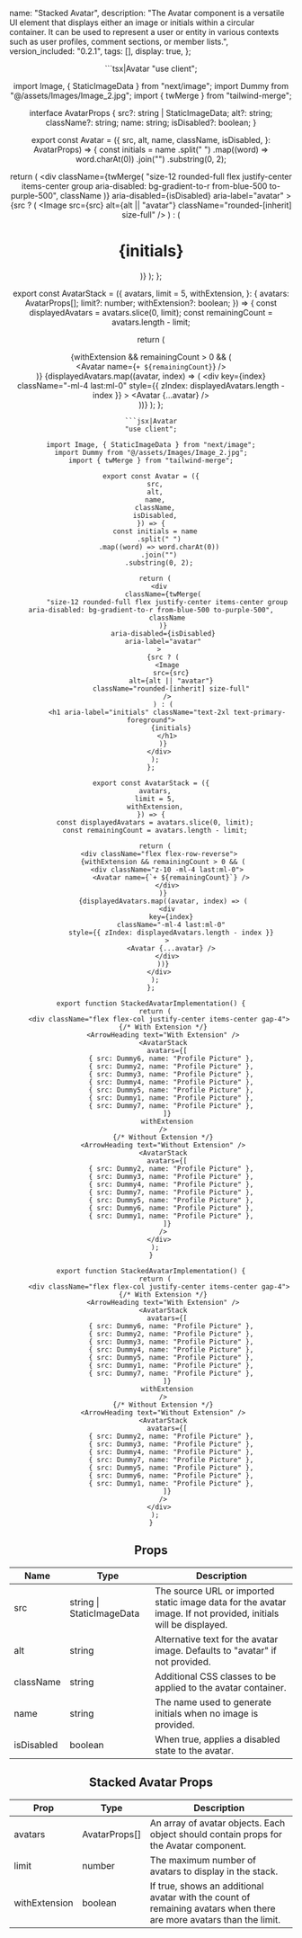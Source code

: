 
  name: "Stacked Avatar",
  description: "The Avatar component is a versatile UI element that displays either an image or initials within a circular container. It can be used to represent a user or entity in various contexts such as user profiles, comment sections, or member lists.",
  version_included: "0.2.1",
  tags: [],
  display: true,
};

<Wrapper>

<ImportsWrapper> 


</ImportsWrapper>

<Header />

<Preview> 
<Display>
  <StackedAvatarImplementation /> 
</Display>
</Preview>

<Implementation>
<TechnologyUsed technologies={[ "tailwind-css" , "twMerge" ]}/>

<CodeBlock> 
```tsx|Avatar
"use client";

import Image, { StaticImageData } from "next/image";
import Dummy from "@/assets/Images/Image_2.jpg";
import { twMerge } from "tailwind-merge";

interface AvatarProps {
  src?: string | StaticImageData;
  alt?: string;
  className?: string;
  name: string;
  isDisabled?: boolean;
}

export const Avatar = ({
  src,
  alt,
  name,
  className,
  isDisabled,
}: AvatarProps) => {
  const initials = name
    .split(" ")
    .map((word) => word.charAt(0))
    .join("")
    .substring(0, 2);

  return (
    <div
      className={twMerge(
        "size-12 rounded-full flex justify-center items-center group aria-disabled: bg-gradient-to-r from-blue-500 to-purple-500",
        className
      )}
      aria-disabled={isDisabled}
      aria-label="avatar"
    >
      {src ? (
        <Image
          src={src}
          alt={alt || "avatar"}
          className="rounded-[inherit] size-full"
        />
      ) : (
        <h1 aria-label="initials" className="text-2xl text-primary-foreground">
          {initials}
        </h1>
      )}
    </div>
  );
};

export const AvatarStack = ({
  avatars,
  limit = 5,
  withExtension,
}: {
  avatars: AvatarProps[];
  limit?: number;
  withExtension?: boolean;
}) => {
  const displayedAvatars = avatars.slice(0, limit);
  const remainingCount = avatars.length - limit;

  return (
    <div className="flex flex-row-reverse">
      {withExtension && remainingCount > 0 && (
        <div className="z-10 -ml-4 last:ml-0">
          <Avatar name={`+ ${remainingCount}`} />
        </div>
      )}
      {displayedAvatars.map((avatar, index) => (
        <div
          key={index}
          className="-ml-4 last:ml-0"
          style={{ zIndex: displayedAvatars.length - index }}
        >
          <Avatar {...avatar} />
        </div>
      ))}
    </div>
  );
};
```
```jsx|Avatar
"use client";

import Image, { StaticImageData } from "next/image";
import Dummy from "@/assets/Images/Image_2.jpg";
import { twMerge } from "tailwind-merge";

export const Avatar = ({
  src,
  alt,
  name,
  className,
  isDisabled,
}) => {
  const initials = name
    .split(" ")
    .map((word) => word.charAt(0))
    .join("")
    .substring(0, 2);

  return (
    <div
      className={twMerge(
        "size-12 rounded-full flex justify-center items-center group aria-disabled: bg-gradient-to-r from-blue-500 to-purple-500",
        className
      )}
      aria-disabled={isDisabled}
      aria-label="avatar"
    >
      {src ? (
        <Image
          src={src}
          alt={alt || "avatar"}
          className="rounded-[inherit] size-full"
        />
      ) : (
        <h1 aria-label="initials" className="text-2xl text-primary-foreground">
          {initials}
        </h1>
      )}
    </div>
  );
};

export const AvatarStack = ({
  avatars,
  limit = 5,
  withExtension,
}) => {
  const displayedAvatars = avatars.slice(0, limit);
  const remainingCount = avatars.length - limit;

  return (
    <div className="flex flex-row-reverse">
      {withExtension && remainingCount > 0 && (
        <div className="z-10 -ml-4 last:ml-0">
          <Avatar name={`+ ${remainingCount}`} />
        </div>
      )}
      {displayedAvatars.map((avatar, index) => (
        <div
          key={index}
          className="-ml-4 last:ml-0"
          style={{ zIndex: displayedAvatars.length - index }}
        >
          <Avatar {...avatar} />
        </div>
      ))}
    </div>
  );
};
```
```tsx|Implementation
export function StackedAvatarImplementation() {
  return (
    <div className="flex flex-col justify-center items-center gap-4">
      {/* With Extension */}
      <ArrowHeading text="With Extension" />
      <AvatarStack
        avatars={[
          { src: Dummy6, name: "Profile Picture" },
          { src: Dummy2, name: "Profile Picture" },
          { src: Dummy3, name: "Profile Picture" },
          { src: Dummy4, name: "Profile Picture" },
          { src: Dummy5, name: "Profile Picture" },
          { src: Dummy1, name: "Profile Picture" },
          { src: Dummy7, name: "Profile Picture" },
        ]}
        withExtension
      />
      {/* Without Extension */}
      <ArrowHeading text="Without Extension" />
      <AvatarStack
        avatars={[
          { src: Dummy2, name: "Profile Picture" },
          { src: Dummy3, name: "Profile Picture" },
          { src: Dummy4, name: "Profile Picture" },
          { src: Dummy7, name: "Profile Picture" },
          { src: Dummy5, name: "Profile Picture" },
          { src: Dummy6, name: "Profile Picture" },
          { src: Dummy1, name: "Profile Picture" },
        ]}
      />
    </div>
  );
}
```
```jsx|Implementation
export function StackedAvatarImplementation() {
  return (
    <div className="flex flex-col justify-center items-center gap-4">
      {/* With Extension */}
      <ArrowHeading text="With Extension" />
      <AvatarStack
        avatars={[
          { src: Dummy6, name: "Profile Picture" },
          { src: Dummy2, name: "Profile Picture" },
          { src: Dummy3, name: "Profile Picture" },
          { src: Dummy4, name: "Profile Picture" },
          { src: Dummy5, name: "Profile Picture" },
          { src: Dummy1, name: "Profile Picture" },
          { src: Dummy7, name: "Profile Picture" },
        ]}
        withExtension
      />
      {/* Without Extension */}
      <ArrowHeading text="Without Extension" />
      <AvatarStack
        avatars={[
          { src: Dummy2, name: "Profile Picture" },
          { src: Dummy3, name: "Profile Picture" },
          { src: Dummy4, name: "Profile Picture" },
          { src: Dummy7, name: "Profile Picture" },
          { src: Dummy5, name: "Profile Picture" },
          { src: Dummy6, name: "Profile Picture" },
          { src: Dummy1, name: "Profile Picture" },
        ]}
      />
    </div>
  );
}
```
</CodeBlock>

## Props

| Name       | Type                        | Description                                                                                        |
|------------|-----------------------------|----------------------------------------------------------------------------------------------------|
| src        | string \| StaticImageData   | The source URL or imported static image data for the avatar image. If not provided, initials will be displayed. |
| alt        | string                      | Alternative text for the avatar image. Defaults to "avatar" if not provided.                       |
| className  | string                      | Additional CSS classes to be applied to the avatar container.                                      |
| name       | string                      | The name used to generate initials when no image is provided.                                      |
| isDisabled | boolean                     | When true, applies a disabled state to the avatar.                                                 |


## Stacked Avatar Props

| Prop | Type | Description |
|------|------|-------------|
| avatars | AvatarProps[] | An array of avatar objects. Each object should contain props for the Avatar component. |
| limit | number | The maximum number of avatars to display in the stack. |
| withExtension | boolean | If true, shows an additional avatar with the count of remaining avatars when there are more avatars than the limit. |

</Implementation>
</Wrapper>